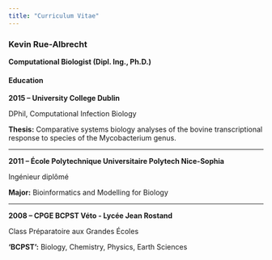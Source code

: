 ```yaml
---
title: "Curriculum Vitae"
---
```


### Kevin Rue-Albrecht

**Computational Biologist (Dipl. Ing., Ph.D.)**

#### Education

**2015 -- University College Dublin**

DPhil, Computational Infection Biology

**Thesis:** Comparative systems biology analyses of the bovine transcriptional response to species of the Mycobacterium genus.

---

**2011 -- École Polytechnique Universitaire Polytech Nice-Sophia**

Ingénieur diplômé

**Major:** Bioinformatics and Modelling for Biology

---

**2008 -- CPGE BCPST Véto - Lycée Jean Rostand**

Class Préparatoire aux Grandes Écoles

**'BCPST':** Biology, Chemistry, Physics, Earth Sciences
